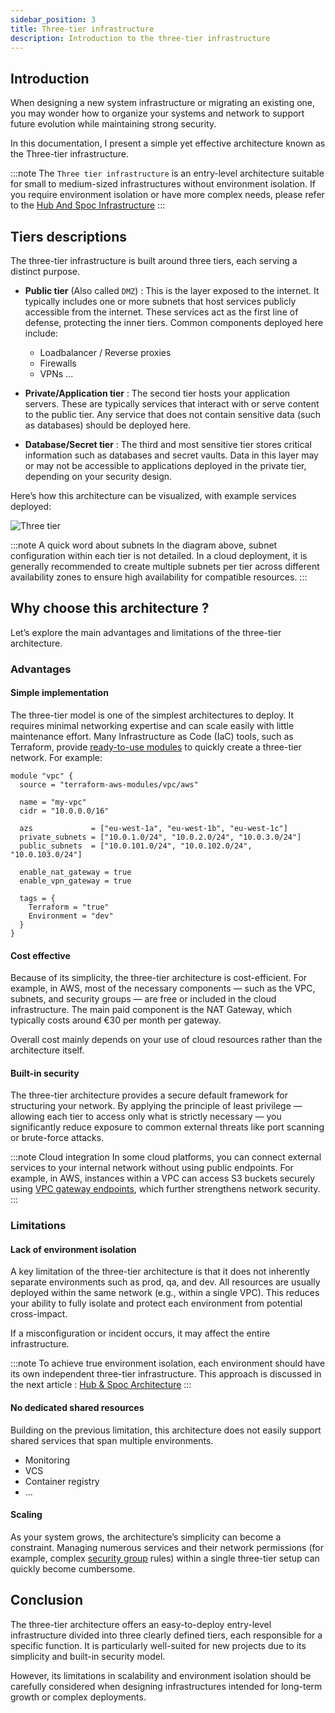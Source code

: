 ```yaml
---
sidebar_position: 3
title: Three-tier infrastructure
description: Introduction to the three-tier infrastructure
---
```


## Introduction

When designing a new system infrastructure or migrating an existing one, you may wonder how to organize your systems and network to support future evolution while maintaining strong security.

In this documentation, I present a simple yet effective architecture known as the Three-tier infrastructure.

:::note
The `Three tier infrastructure` is an entry-level architecture suitable for small to medium-sized infrastructures without environment isolation. If you require environment isolation or have more complex needs, please refer to the [Hub And Spoc Infrastructure](./hub-and-spoc.mdx)
:::

## Tiers descriptions

The three-tier infrastructure is built around three tiers, each serving a distinct purpose.

- **Public tier** (Also called `DMZ`) : This is the layer exposed to the internet. It typically includes one or more subnets that host services publicly accessible from the internet. These services act as the first line of defense, protecting the inner tiers.
Common components deployed here include:

  - Loadbalancer / Reverse proxies
  - Firewalls
  - VPNs
  ... 

- **Private/Application tier** : The second tier hosts your application servers. These are typically services that interact with or serve content to the public tier. Any service that does not contain sensitive data (such as databases) should be deployed here.

- **Database/Secret tier** : The third and most sensitive tier stores critical information such as databases and secret vaults. Data in this layer may or may not be accessible to applications deployed in the private tier, depending on your security design.

Here’s how this architecture can be visualized, with example services deployed:

![Three tier](/img/architecture/system-network/three-tier/introduction.drawio.svg)


:::note A quick word about subnets
In the diagram above, subnet configuration within each tier is not detailed.
In a cloud deployment, it is generally recommended to create multiple subnets per tier across different availability zones to ensure high availability for compatible resources.
:::

## Why choose this architecture ?

Let’s explore the main advantages and limitations of the three-tier architecture.

### Advantages

#### Simple implementation

The three-tier model is one of the simplest architectures to deploy. It requires minimal networking expertise and can scale easily with little maintenance effort.
Many Infrastructure as Code (IaC) tools, such as Terraform, provide [ready-to-use modules]((https://registry.terraform.io/modules/terraform-aws-modules/vpc/aws/latest)) to quickly create a three-tier network. For example:

```hcl title="VPC module instanciation"
module "vpc" {
  source = "terraform-aws-modules/vpc/aws"

  name = "my-vpc"
  cidr = "10.0.0.0/16"

  azs             = ["eu-west-1a", "eu-west-1b", "eu-west-1c"]
  private_subnets = ["10.0.1.0/24", "10.0.2.0/24", "10.0.3.0/24"]
  public_subnets  = ["10.0.101.0/24", "10.0.102.0/24", "10.0.103.0/24"]

  enable_nat_gateway = true
  enable_vpn_gateway = true

  tags = {
    Terraform = "true"
    Environment = "dev"
  }
}
```

#### Cost effective

Because of its simplicity, the three-tier architecture is cost-efficient. For example, in AWS, most of the necessary components — such as the VPC, subnets, and security groups — are free or included in the cloud infrastructure. The main paid component is the NAT Gateway, which typically costs around €30 per month per gateway.

Overall cost mainly depends on your use of cloud resources rather than the architecture itself.

#### Built-in security

The three-tier architecture provides a secure default framework for structuring your network.
By applying the principle of least privilege — allowing each tier to access only what is strictly necessary — you significantly reduce exposure to common external threats like port scanning or brute-force attacks.


:::note Cloud integration
In some cloud platforms, you can connect external services to your internal network without using public endpoints.
For example, in AWS, instances within a VPC can access S3 buckets securely using [VPC gateway endpoints](https://docs.aws.amazon.com/vpc/latest/privatelink/gateway-endpoints.html), which further strengthens network security.
:::


### Limitations

#### Lack of environment isolation

A key limitation of the three-tier architecture is that it does not inherently separate environments such as prod, qa, and dev.
All resources are usually deployed within the same network (e.g., within a single VPC). This reduces your ability to fully isolate and protect each environment from potential cross-impact.

If a misconfiguration or incident occurs, it may affect the entire infrastructure.

:::note
To achieve true environment isolation, each environment should have its own independent three-tier infrastructure.
This approach is discussed in the next article : [Hub & Spoc Architecture](./hub-and-spoc.mdx)
:::

#### No dedicated shared resources

Building on the previous limitation, this architecture does not easily support shared services that span multiple environments.

  - Monitoring
  - VCS
  - Container registry
  - ...

#### Scaling

As your system grows, the architecture’s simplicity can become a constraint.
Managing numerous services and their network permissions (for example, complex [security group](https://docs.aws.amazon.com/vpc/latest/userguide/vpc-security-groups.html) rules) within a single three-tier setup can quickly become cumbersome.

## Conclusion

The three-tier architecture offers an easy-to-deploy entry-level infrastructure divided into three clearly defined tiers, each responsible for a specific function. It is particularly well-suited for new projects due to its simplicity and built-in security model.

However, its limitations in scalability and environment isolation should be carefully considered when designing infrastructures intended for long-term growth or complex deployments.